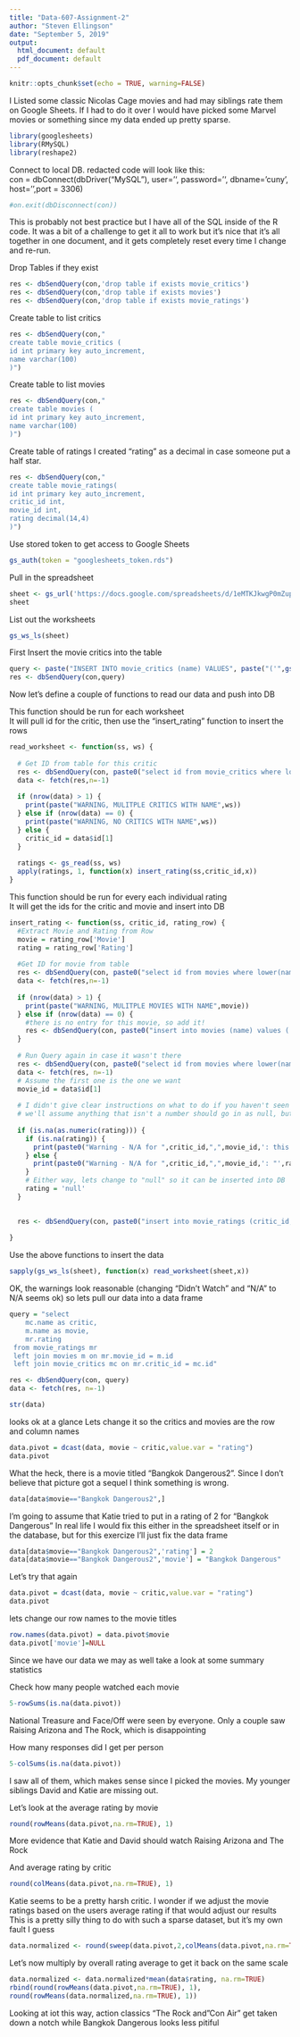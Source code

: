 ---
title: "Data-607-Assignment-2"
author: "Steven Ellingson"
date: "September 5, 2019"
output:
  html_document: default
  pdf_document: default
---

```{r setup, include=FALSE}
knitr::opts_chunk$set(echo = TRUE, warning=FALSE)
```

I Listed some classic Nicolas Cage movies and had may siblings rate them on Google Sheets. If I had to do it over I would have picked some Marvel movies or something since my data ended up pretty sparse.  


```{r}
library(googlesheets)
library(RMySQL)
library(reshape2)
```


Connect to local DB.
redacted code will look like this:  
con = dbConnect(dbDriver("MySQL"), user='', password='', dbname='cuny', host='',port = 3306)
```{r, echo = FALSE}
#on.exit(dbDisconnect(con))
```
This is probably not best practice but I have all of the SQL inside of the R code. It was a bit of a challenge to get it all to work but it's nice that it's all together in one document, and it gets completely reset every time I change and re-run.

Drop Tables if they exist

```{r}
res <- dbSendQuery(con,'drop table if exists movie_critics')
res <- dbSendQuery(con,'drop table if exists movies')
res <- dbSendQuery(con,'drop table if exists movie_ratings')
```

Create table to list critics
```{r}
res <- dbSendQuery(con,"
create table movie_critics (
id int primary key auto_increment,
name varchar(100)
)")
```
Create table to list movies
```{r}
res <- dbSendQuery(con,"
create table movies (
id int primary key auto_increment,
name varchar(100)
)")
```
Create table of ratings
I created "rating" as a decimal in case someone put a half star.
```{r}
res <- dbSendQuery(con,"
create table movie_ratings(
id int primary key auto_increment,
critic_id int,
movie_id int,
rating decimal(14,4)
)")
```
Use stored token to get access to Google Sheets
```{r}
gs_auth(token = "googlesheets_token.rds")
```
Pull in the spreadsheet
```{r}
sheet <- gs_url('https://docs.google.com/spreadsheets/d/1eMTKJkwgP0mZup-25iF0u67EzgFUBEJYx3V3A5Khi_E')
sheet
```
List out the worksheets 
```{r}
gs_ws_ls(sheet)
```
First Insert the movie critics into the table
```{r}
query <- paste("INSERT INTO movie_critics (name) VALUES", paste("('",gs_ws_ls(sheet), "')", collapse = ", ", sep = ""), sep = "")
res <- dbSendQuery(con,query)
```
Now let's define a couple of functions to read our data and push into DB

This function should be run for each worksheet  
It will pull id for the critic, then use the "insert_rating" function to insert the rows
```{r}
read_worksheet <- function(ss, ws) {
  
  # Get ID from table for this critic
  res <- dbSendQuery(con, paste0("select id from movie_critics where lower(name) = '",ws,"'"))
  data <- fetch(res,n=-1)
  
  if (nrow(data) > 1) {
    print(paste("WARNING, MULITPLE CRITICS WITH NAME",ws))
  } else if (nrow(data) == 0) {
    print(paste("WARNING, NO CRITICS WITH NAME",ws))
  } else {
    critic_id = data$id[1]
  }
  
  ratings <- gs_read(ss, ws)
  apply(ratings, 1, function(x) insert_rating(ss,critic_id,x))
}
```
This function should be run for every each individual rating  
It will get the ids for the critic and movie and insert into DB
```{r}

insert_rating <- function(ss, critic_id, rating_row) {
  #Extract Movie and Rating from Row
  movie = rating_row['Movie']
  rating = rating_row['Rating']
  
  #Get ID for movie from table
  res <- dbSendQuery(con, paste0("select id from movies where lower(name) = '",tolower(movie),"'"))
  data <- fetch(res,n=-1)
  
  if (nrow(data) > 1) {
    print(paste("WARNING, MULITPLE MOVIES WITH NAME",movie))
  } else if (nrow(data) == 0) {
    #there is no entry for this movie, so add it!
    res <- dbSendQuery(con, paste0("insert into movies (name) values ('",movie,"')"))
  }
  
  # Run Query again in case it wasn't there
  res <- dbSendQuery(con, paste0("select id from movies where lower(name) = '",movie,"'"))
  data <- fetch(res, n=-1)
  # Assume the first one is the one we want
  movie_id = data$id[1]
  
  # I didn't give clear instructions on what to do if you haven't seen the movie
  # we'll assume anything that isn't a number should go in as null, but also give a warning
  
  if (is.na(as.numeric(rating))) {
    if (is.na(rating)) {
      print(paste0("Warning - N/A for ",critic_id,",",movie_id,': this is probably OK because it was N/A in google sheets'))
    } else {
      print(paste0("Warning - N/A for ",critic_id,",",movie_id,': "',rating,'" was changed to N/A!'))
    }
    # Either way, lets change to "null" so it can be inserted into DB
    rating = 'null'
  }
  

  res <- dbSendQuery(con, paste0("insert into movie_ratings (critic_id,movie_id,rating) values (",critic_id,",",movie_id,",",rating,")"))
  
}
```
Use the above functions to insert the data
```{r}
sapply(gs_ws_ls(sheet), function(x) read_worksheet(sheet,x))
```
OK, the warnings look reasonable (changing "Didn't Watch" and "N/A" to N/A seems ok) so lets pull our data into a data frame
```{r}
query = "select 
	mc.name as critic,
    m.name as movie,
    mr.rating
 from movie_ratings mr
 left join movies m on mr.movie_id = m.id
 left join movie_critics mc on mr.critic_id = mc.id"

res <- dbSendQuery(con, query)
data <- fetch(res, n=-1)
```
```{r}
str(data)
```
looks ok at a glance  Lets change it so the critics and movies are the row and column names
```{r}
data.pivot = dcast(data, movie ~ critic,value.var = "rating")
data.pivot
```
What the heck, there is a movie titled "Bangkok Dangerous2".  Since I don't believe that picture got a sequel I think something is wrong.
```{r}
data[data$movie=="Bangkok Dangerous2",]
```
I'm going to assume that Katie tried to put in a rating of 2 for "Bangkok Dangerous"
In real life I would fix this either in the spreadsheet itself or in the database, but for this exercize I'll just fix the data frame
```{r}
data[data$movie=="Bangkok Dangerous2",'rating'] = 2
data[data$movie=="Bangkok Dangerous2",'movie'] = "Bangkok Dangerous"
```
Let's try that again
```{r}
data.pivot = dcast(data, movie ~ critic,value.var = "rating")
data.pivot
```
lets change our row names to the movie titles
```{r}
row.names(data.pivot) = data.pivot$movie
data.pivot['movie']=NULL
```
Since we have our data we may as well take a look at some summary statistics

Check how many people watched each movie
```{r}
5-rowSums(is.na(data.pivot))
```
National Treasure and Face/Off were seen by everyone.  Only a couple saw Raising Arizona and The Rock, which is disappointing

How many responses did I get per person
```{r}
5-colSums(is.na(data.pivot))
```
I saw all of them, which makes sense since I picked the movies.  My younger siblings David and Katie are missing out.

Let's look at the average rating by movie
```{r}
round(rowMeans(data.pivot,na.rm=TRUE), 1)
```
More evidence that Katie and David should watch Raising Arizona and The Rock

And average rating by critic
```{r}
round(colMeans(data.pivot,na.rm=TRUE), 1)
```

Katie seems to be a pretty harsh critic. I wonder if we adjust the movie ratings based on the users average rating if that would adjust our results  
This is a pretty silly thing to do with such a sparse dataset, but it's my own fault I guess
```{r}
data.normalized <- round(sweep(data.pivot,2,colMeans(data.pivot,na.rm=TRUE),'/'), 1)
```
Let's now multiply by overall rating average to get it back on the same scale
```{r}
data.normalized <- data.normalized*mean(data$rating, na.rm=TRUE)
rbind(round(rowMeans(data.pivot,na.rm=TRUE), 1),
round(rowMeans(data.normalized,na.rm=TRUE), 1))
```
Looking at iot this way, action classics "The Rock and "Con Air" get taken down a notch while Bangkok Dangerous looks less pitiful

